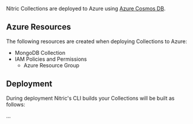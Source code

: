 Nitric Collections are deployed to Azure using [Azure Cosmos DB](https://azure.microsoft.com/en-us/services/cosmos-db/).

## Azure Resources

The following resources are created when deploying Collections to Azure:

- MongoDB Collection
- IAM Policies and Permissions
  - Azure Resource Group

## Deployment

During deployment Nitric's CLI builds your Collections will be built as follows:

...
